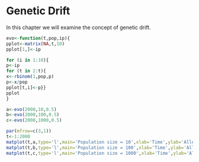 # Genetic Drift {#drift}

In this chapter we will examine the concept of genetic drift.

```r

evo<-function(t,pop,ip){
pplot<-matrix(NA,t,10)
pplot[1,]<-ip

for (i in 1:10){
p<-ip
for (t in 2:t){
x<-rbinom(1,pop,p)
p<-x/pop
pplot[t,i]<-p}}
pplot
}

a<-evo(2000,10,0.5)
b<-evo(2000,100,0.5)
c<-evo(2000,1000,0.5)

par(mfrow=c(3,1))
t<-1:2000
matplot(t,a,type='l',main='Population size = 10',xlab='Time',ylab='Allele frequency', ylim=c(0,1))
matplot(t,b,type='l',main='Population size = 100',xlab='Time',ylab='Allele frequency', ylim=c(0,1))
matplot(t,c,type='l',main='Population size = 1000',xlab='Time',ylab='Allele frequency', ylim=c(0,1))
```

